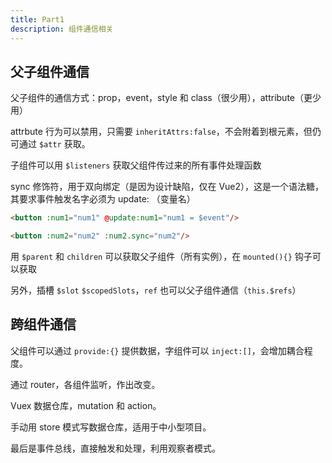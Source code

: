 ```yaml
---
title: Part1
description: 组件通信相关
---
```


## 父子组件通信

父子组件的通信方式：prop，event，style 和 class（很少用），attribute（更少用）

attrbute 行为可以禁用，只需要 `inheritAttrs:false`，不会附着到根元素，但仍可通过 `$attr` 获取。

子组件可以用 `$listeners` 获取父组件传过来的所有事件处理函数

sync 修饰符，用于双向绑定（是因为设计缺陷，仅在 Vue2），这是一个语法糖，其要求事件触发名字必须为 update: （变量名）

```html
<button :num1="num1" @update:num1="num1 = $event"/>

<button :num2="num2" :num2.sync="num2"/>
```

用 `$parent` 和 `children` 可以获取父子组件（所有实例），在 `mounted(){}` 钩子可以获取

另外，插槽 `$slot` `$scopedSlots`，`ref` 也可以父子组件通信（`this.$refs`）

## 跨组件通信

父组件可以通过 `provide:{}` 提供数据，字组件可以 `inject:[]`，会增加耦合程度。

通过 router，各组件监听，作出改变。

Vuex 数据仓库，mutation 和 action。

手动用 store 模式写数据仓库，适用于中小型项目。

最后是事件总线，直接触发和处理，利用观察者模式。

